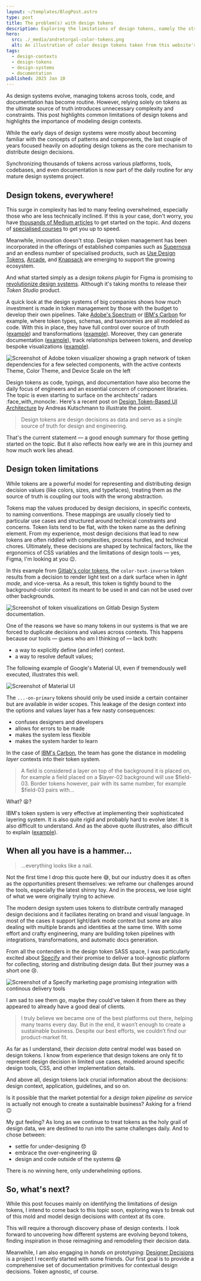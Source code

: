 ```yaml
---
layout: ~/templates/BlogPost.astro
type: post
title: The problem(s) with design tokens
description: Exploring the limitations of design tokens, namely the struggle to properly model design contexts in design systems.
hero:
  src: ./_media/andretorgal-color-tokens.png
  alt: An illustration of color design tokens taken from this website's color docs
tags:
  - design-contexts
  - design-tokens
  - design-systems
  - documentation
published: 2025 Jan 10
---
```


<Abstract>
As design systems evolve, managing tokens across tools, code, and documentation has become routine. However, relying solely on tokens as the ultimate source of truth introduces unnecessary complexity and constraints. This post highlights common limitations of design tokens and highlights the importance of modeling design contexts.

</Abstract>

While the early days of design systems were mostly about becoming familiar with the concepts of patterns and components, the last couple of years focused heavily on adopting design tokens as the core mechanism to distribute design decisions.

Synchronizing thousands of tokens across various platforms, tools, codebases, and even documentation is now part of the daily routine for any mature design systems project.

## Design tokens, everywhere!

This surge in complexity has led to many feeling overwhelmed, especially those who are less technically inclined. If this is your case, don't worry, you have [thousands of Medium articles](https://duckduckgo.com/?q=medium.com+design+tokens) to get started on the topic. And dozens of [specialised courses](https://duckduckgo.com/?q=design+tokens+course) to get you up to speed.

Meanwhile, innovation doesn't stop. Design token management has been incorporated in the offerings of established companies such as [Supernova](https://www.supernova.io/blog/scalable-token-architecture-principles) and an endless number of specialised products, such as [Use Design Tokens](https://usedesigntokens.com/), [Arcade](https://usearcade.com/), and [Knapsack](https://www.knapsack.cloud/feature-listing/design-tokens-theming) are emerging to support the growing ecosystem.

And what started simply as a _design tokens plugin_ for Figma is promising to [revolutionize design systems](https://tokens.studio/). Although it's taking months to release their _Token Studio_ product.

A quick look at the design systems of big companies shows how much investment is made in token management by those with the budget to develop their own pipelines. Take [Adobe's Spectrum](https://github.com/adobe/spectrum-tokens/tree/main/packages/tokens) or [IBM's Carbon](https://github.com/carbon-design-system/carbon/tree/e973f281a096be5c4a56a42bc275befbc6ee3ad8/packages/themes/src/tokens) for example, where token types, schemas, and taxonomies are all modeled as code. With this in place, they have full control over source of truth ([example](https://github.com/adobe/spectrum-tokens/blob/main/packages/tokens/src/color-aliases.json)) and transformations ([example](https://github.com/adobe/spectrum-tokens/blob/main/packages/tokens/tasks/buildSpectrumTokens.js)). Moreover, they can generate documentation ([example](https://carbondesignsystem.com/elements/color/tokens/)), track relationships between tokens, and develop bespoke visualizations ([example](https://opensource.adobe.com/spectrum-tokens/visualizer/?filter=spectrum%2Clight%2Cmobile&component=accordion%2Caction-button%2Cprogress-bar&token=accent-*%2Cfocus-*)).

![Screenshot of Adobe token visualizer showing a graph network of token dependencies for a few selected components, with the active contexts Theme, Color Theme, and Device Scale on the left](./_media/adobe-spectruum-token-visualizer.png 'Adobe Spectrum token visualizer. A beauty! But...')

Design tokens as code, typings, and documentation have also become the daily focus of engineers and an essential concern of component libraries. The topic is even starting to surface on the architects' radars :face_with_monocle:. Here's a recent post on [Design Token-Based UI Architecture](https://martinfowler.com/articles/design-token-based-ui-architecture.html) by Andreas Kutschmann to illustrate the point.

> Design tokens are design decisions as data and serve as a single source of truth for design and engineering.

That's the current statement — a good enough summary for those getting started on the topic. But it also reflects how early we are in this journey and how much work lies ahead.

## Design token limitations

While tokens are a powerful model for representing and distributing design decision values (like colors, sizes, and typefaces), treating them as _the_ source of truth is coupling our tools with the wrong abstraction.

Tokens map the values produced by design decisions, in specific contexts, to naming conventions. These mappings are usually closely tied to particular use cases and structured around technical constraints and concerns. Token lists tend to be flat, with the token name as the defining element. From my experience, most design decisions that lead to new tokens are often riddled with complexities, process hurdles, and technical chores. Ultimately, these decisions are shaped by technical factors, like the ergonomics of CSS variables and the limitations of design tools — yes, Figma, I'm looking at you :wink:.

In this example from [Gitlab's color tokens](https://gestalt.pinterest.systems/foundations/design_tokens/overview#Text-color), the `color-text-inverse` token results from a decision to render light text on a dark surface when in _light mode_, and vice-versa. As a result, this token is tightly bound to the background-color context its meant to be used in and can not be used over other backgrounds.

![Screenshot of token visualizations on Gitlab Design System documentation.](./_media/gestalt-design-tokens.png 'One of these tokens is not like the others!')

One of the reasons we have so many tokens in our systems is that we are forced to duplicate decisions and values across contexts. This happens because our tools — guess who am I thinking of — lack both:

- a way to explicitly define (and infer) context.
- a way to resolve default values;

The following example of Google's Material UI, even if tremendously well executed, illustrates this well.

![Screenshot of Material UI ](./_media/material-ui-container-tokens.png 'This on That. Chose carefully.')

The `...-on-primary` tokens should only be used inside a certain container but are available in wider scopes. This leakage of the design context into the options and values layer has a few nasty consequences:

- confuses designers and developers
- allows for errors to be made
- makes the system less flexible
- makes the system harder to learn

In the case of [IBM's Carbon](https://carbondesignsystem.com/elements/color/usage/), the team has gone the distance in modeling _layer_ contexts into their token system.

> A field is considered a layer on top of the background it is placed on, for example a field placed on a $layer-02 background will use $field-03. Border tokens however, pair with its same number, for example $field-03 pairs with...

What? :tired_face:?

IBM's token system is very effective at implementing their sophisticated layering system. It is also quite rigid and probably hard to evolve later. It is also difficult to understand. And as the above quote illustrates, also difficult to explain ([example](https://carbondesignsystem.com/elements/color/usage/)).

## When all you have is a hammer...

> ...everything looks like a nail.

Not the first time I drop this quote here :sweat_smile:, but our industry does it as often as the opportunities present themselves: we reframe our challenges around the tools, especially the latest shinny toy. And in the process, we lose sight of what we were originally trying to achieve.

The modern design system uses tokens to distribute centrally managed design decisions and it faciliates iterating on brand and visual language. In most of the cases it support light/dark mode context but some are also dealing with multiple brands and identities at the same time. With some effort and crafty engineering, many are building token pipelines with integrations, transformations, and automatic docs generation.

From all the contenders in the design token SASS space, I was particularly excited about [Specify](https://specifyapp.com/) and their promise to deliver a tool-agnostic platform for collecting, storing and distributing design data. But their journey was a short one :cry:.

![Screenshot of a Specify marketing page promising integration with continous delivery tools](./_media/specifyapp-sunset-nov-2024.png 'Goodbye Specify (Sunset November 2024). It was promising.')

I am sad to see them go, maybe they could've taken it from there as they appeared to already have a good deal of clients.

> I truly believe we became one of the best platforms out there, helping many teams every day. But in the end, it wasn’t enough to create a sustainable business. Despite our best efforts, we couldn’t find our product-market fit.

As far as I understand, their _decision data_ central model was based on design tokens. I know from experience that design tokens are only fit to represent design decision in limited use cases, modeled around specific design tools, CSS, and other implementation details.

And above all, design tokens lack crucial information about the decisions: design context, application, guidelines, and so on.

Is it possible that the market potential for a _design token pipeline as service_ is actually not enough to create a sustainable business? Asking for a friend :wink:

My gut feeling? As long as we continue to treat tokens as the holy grail of design data, we are destined to run into the same challenges daily. And to chose between:

- settle for under-designing :disappointed:
- embrace the over-engineering :tired_face:
- design and code outside of the systems :scream:

There is no winning here, only underwhelming options.

## So, what's next?

While this post focuses mainly on identifying the limitations of design tokens, I intend to come back to this topic soon, exploring ways to break out of this mold and model design decisions with context at its core.

This will require a thorough discovery phase of design contexts. I look forward to uncovering how different systems are evolving beyond tokens, finding inspiration in those reimagining and remodeling their decision data.

Meanwhile, I am also engaging in _hands on_ prototyping: [Designer Decisions](https://designer-decisions.noodlestan.org) is a project I recently started with some friends. Our first goal is to provide a comprehensive set of documentation primitives for contextual design decisions. Token agnostic, of course.
